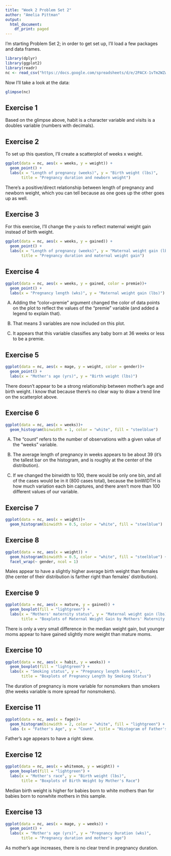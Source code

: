 ```yaml
---
title: "Week 2 Problem Set 2"
author: "Amelia Pittman"
output:
  html_document:
    df_print: paged
---
```

I'm starting Problem Set 2; in order to get set up, I'll load a few packages and data frames.

```r
library(dplyr)
library(ggplot2)
library(readr)
nc <- read_csv("https://docs.google.com/spreadsheets/d/e/2PACX-1vTm2WZwNBoQdZhMgot7urbtu8eG7tzAq-60ZJsQ_nupykCAcW0OXebVpHksPWyR4x8xJTVQ8KAulAFS/pub?gid=202410847&single=true&output=csv")
```
Now I'll take a look at the data:
```r
glimpse(nc)
```
## Exercise 1
Based on the glimpse above, habit is a character variable and visits is a doubles variable (numbers with decimals). 

## Exercise 2
To set up this question, I'll create a scatterplot of weeks x weight.
```r
ggplot(data = nc, aes(x = weeks, y = weight)) + 
  geom_point() + 
  labs(x = "Length of pregnancy (weeks)", y = "Birth weight (lbs)", 
       title = "Pregnancy duration and newborn weight")
```
There's a positive/direct relationship between length of pregnancy and newborn weight, which you can tell because as one goes up the other goes up as well.

## Exercise 3
For this exercise, I'll change the y-axis to reflect maternal weight gain instead of birth weight.
```r
ggplot(data = nc, aes(x = weeks, y = gained)) + 
  geom_point() + 
  labs(x = "Length of pregnancy (weeks)", y = "Maternal weight gain (lbs)", 
       title = "Pregnancy duration and maternal weight gain")
```

## Exercise 4
```r
ggplot(data = nc, aes(x = weeks, y = gained, color = premie))+ 
  geom_point() + 
  labs(x = "Pregnancy length (wks)", y = "Maternal weight gain (lbs)")
```
(A) Adding the "color=premie" argument changed the color of data points on the plot to reflect the values of the "premie" variable (and added a legend to explain that). 

(B) That means 3 variables are now included on this plot. 

(C) It appears that this variable classifies any baby born at 36 weeks or less to be a premie. 

## Exercise 5
```r
ggplot(data = nc, aes(x = mage, y = weight, color = gender))+ 
  geom_point() + 
  labs(x = "Mother's age (yrs)", y = "Birth weight (lbs)")
```
There doesn't appear to be a strong relationship between mother's age and birth weight. I know that because there's no clear way to draw a trend line on the scatterplot above.

## Exercise 6
```r
ggplot(data = nc, aes(x = weeks))+ 
  geom_histogram(binwidth = 1, color = "white", fill = "steelblue")
```
(A) The "count" refers to the number of observations with a given value of the "weeks" variable.

(B) The average length of pregnancy in weeks appears to be about 39 (it's the tallest bar on the histogram, and is roughly at the center of the distribution). 

(C) If we changed the binwidth to 100, there would be only one bin, and all of the cases would be in it (800 cases total), because the binWIDTH is how much variation each bin captures, and there aren't more than 100 different values of our variable.

## Exercise 7 
```r
ggplot(data = nc, aes(x = weight))+ 
  geom_histogram(binwidth = 0.5, color = "white", fill = "steelblue")
```

## Exercise 8
```r
ggplot(data = nc, aes(x = weight)) +
  geom_histogram(binwidth = 0.5, color = "white", fill = "steelblue") +
  facet_wrap(~ gender, ncol = 1)
```
Males appear to have a slightly higher average birth weight than females (the center of their distribution is farther right than females' distribution).

## Exercise 9
```r
ggplot(data = nc, aes(x = mature, y = gained)) +
  geom_boxplot(fill = "lightgreen") +
  labs(x = "Mothers' maternity status", y = "Maternal weight gain (lbs)", 
       title = "Boxplots of Maternal Weight Gain by Mothers' Maternity Status")
```
There is only a very small difference in the median weight gain, but younger moms appear to have gained slightly more weight than mature moms.

## Exercise 10
```r
ggplot(data = nc, aes(x = habit, y = weeks)) +
  geom_boxplot(fill = "lightgreen") +
  labs(x = "Smoking status", y = "Pregnancy length (weeks)", 
       title = "Boxplots of Pregnancy Length by Smoking Status")
```
The duration of pregnancy is more variable for nonsmokers than smokers (the weeks variable is more spread for nonsmokers).

## Exercise 11
```r
ggplot(data = nc, aes(x = fage))+ 
  geom_histogram(binwidth = 2, color = "white", fill = "lightgreen") +
  labs (x = "Father's Age", y = "Count", title = "Histogram of Father's Age")
```
Father's age appears to have a right skew.

## Exercise 12
```r
ggplot(data = nc, aes(x = whitemom, y = weight)) +
  geom_boxplot(fill = "lightgreen") +
  labs(x = "Mother's race", y = "Birth weight (lbs)", 
       title = "Boxplots of Birth Weight by Mother's Race")
```
Median birth weight is higher for babies born to white mothers than for babies born to nonwhite mothers in this sample.

## Exercise 13
```r
ggplot(data = nc, aes(x = mage, y = weeks)) + 
  geom_point() + 
  labs(x = "Mother's age (yrs)", y = "Pregnancy Duration (wks)",
       title = "Pregnancy duration and mother's age")
```
As mother's age increases, there is no clear trend in pregnancy duration.
